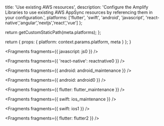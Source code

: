 
  title: 'Use existing AWS resources',
  description:
    'Configure the Amplify Libraries to use existing AWS AppSync resources by referencing them in your configuration.',
  platforms: ['flutter', 'swift', 'android', 'javascript', 'react-native','angular','nextjs','react','vue'] 
};

  return getCustomStaticPath(meta.platforms);
};

  return {
    props: {
      platform: context.params.platform,
      meta
    }
  };
}


<Fragments fragments={{ javascript: js0 }} />


<Fragments fragments={{ 'react-native': reactnative0 }} />


<Fragments fragments={{ android: android_maintenance }} />


<Fragments fragments={{ android: android0 }} />


<Fragments fragments={{ flutter: flutter_maintenance }} />


<Fragments fragments={{ swift: ios_maintenance }} />


<Fragments fragments={{ swift: ios1 }} />


<Fragments fragments={{ flutter: flutter2 }} />
